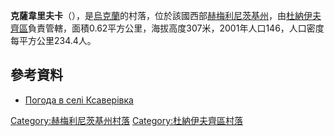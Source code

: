 {{coord|48|45|30|N|26|50|33|E|scale:100000|display=title}}

'''克薩韋里夫卡'''（{{lang-uk|Ксаверівка}}），是[[烏克蘭|烏克蘭]]的村落，位於該國西部[[赫梅利尼茨基州|赫梅利尼茨基州]]，由[[杜納伊夫齊區|杜納伊夫齊區]]負責管轄，面積0.62平方公里，海拔高度307米，2001年人口146，人口密度每平方公里234.4人。

==參考資料==
* [http://weather.in.ua/ua/hmel'nickaja/12565 Погода в селі Ксаверівка] {{Wayback|url=http://weather.in.ua/ua/hmel'nickaja/12565 |date=20111220094217 }}

{{DEFAULTSORT:Ксаверівка}}
[[Category:赫梅利尼茨基州村落|Category:赫梅利尼茨基州村落]]
[[Category:杜納伊夫齊區村落|Category:杜納伊夫齊區村落]]


{{Khmelnytskyi-geo-stub}}